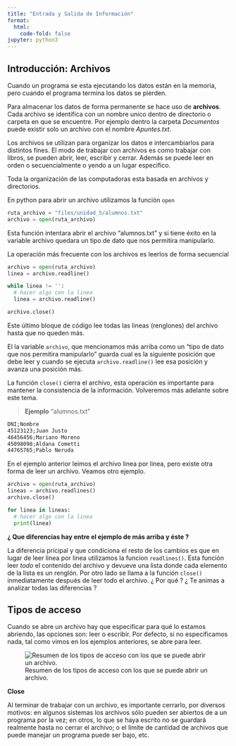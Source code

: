 ```yaml
---
title: "Entrada y Salida de Información"
format:
  html:
    code-fold: false
jupyter: python3
---
```


## Introducción: Archivos

Cuando un programa se esta ejecutando los datos están en la memoria, pero cuando el programa termina los datos se pierden. 

Para almacenar los datos de forma permanente se hace uso de **archivos**. Cada archivo se identifica con un nombre unico dentro de directorio o carpeta en que se encuentre. Por ejemplo dentro la carpeta *Documentos* puede existir solo un archivo con el nombre *Apuntes.txt*.

Los archivos se utilizan para organizar los datos e intercambiarlos para distintos fines. El modo de trabajar con archivos es como trabajar con libros, se pueden abrir, leer, escribir y cerrar. Además se puede leer en orden o secuencialmente o yendo a un lugar especifico. 

:::{.callout-note}
Toda la organización de las computadoras esta basada en archivos y directorios.
:::


En python para abrir un archivo utilizamos la función ```open```

```python
ruta_archivo = "files/unidad_5/alumnos.txt"
archivo = open(ruta_archivo)
```

Esta función intentara abrir el archivo "alumnos.txt" y si tiene éxito en la variable archivo quedara un tipo de dato que nos permitira manipularlo. 

La operación más frecuente con los archivos es leerlos de forma secuencial

```python
archivo = open(ruta_archivo)
linea = archivo.readline()

while linea != '':
  # hacer algo con la linea
  linea = archivo.readline()

archivo.close()
```

Este último bloque de código lee todas las lineas (renglones) del archivo hasta que no queden más. 

El la variable ```archivo```, que mencionamos más arriba como un "tipo de dato que nos permitira manipularlo" guarda cual es la siguiente posición que debe leer y cuando se ejecuta ```archivo.readline()``` lee esa posición y avanza una posición más.

La función ```close()``` cierra el archivo, esta operación es importante para mantener la consistencia de la información. Volveremos más adelante sobre este tema.

> **Ejemplo**
"alumnos.txt"
```txt
DNI;Nombre
45123123;Juan Justo
46456456;Mariano Moreno
45098098;Aldana Cometti
44765765;Pablo Neruda
```


En el ejemplo anterior leimos el archivo linea por linea, pero existe otra forma de leer un archivo. Veamos otro ejemplo. 


```python
archivo = open(ruta_archivo)
lineas = archivo.readlines()
archivo.close()

for linea in lineas:
  # hacer algo con la linea
  print(linea)

```

**¿ Que diferencias hay entre el ejemplo de más arriba y éste ?**

La diferencia pricipal y que condiciona el resto de los cambios es que en lugar de leer linea por linea utilizamos la funcion ```readlines()```. Esta función leer *todo* el contenido del archivo y devueve una lista donde cada elemento de la lista es un renglón. Por otro lado se llama a la función ```close()``` inmediatamente después de leer todo el archivo. ¿ Por qué ? ¿ Te animas a analizar todas las diferencias ? 


## Tipos de acceso

Cuando se abre un archivo hay que especificar para qué lo estamos abriendo, las opciones son: leer o escribir. Por defecto, si no especificamos nada, tal como vimos en los ejemplos anteriores, se abre para leer. 


![Resumen de los tipos de acceso con los que se puede abrir un archivo.](./imgs/unidad_5/tipos_acceso.png)



:::{.callout}
**Close**

Al terminar de trabajar con un archivo, es importante cerrarlo, por diversos motivos: en
algunos sistemas los archivos sólo pueden ser abiertos de a un programa por la vez; en otros, lo
que se haya escrito no se guardará realmente hasta no cerrar el archivo; o el límite de cantidad
de archivos que puede manejar un programa puede ser bajo, etc.
:::




